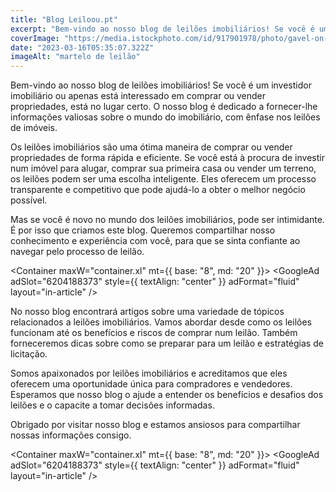 ```yaml
---
title: "Blog Leiloou.pt"
excerpt: "Bem-vindo ao nosso blog de leilões imobiliários! Se você é um investidor imobiliário ou apenas está interessado em comprar ou vender propriedades, está no lugar certo. O nosso blog é dedicado a fornecer-lhe informações valiosas sobre o mundo do imobiliário, com ênfase nos leilões de imóveis."
coverImage: "https://media.istockphoto.com/id/917901978/photo/gavel-on-auction-word.jpg?s=612x612&w=0&k=20&c=e5mnLUG2UEg6y8zfO1zc7Gi4Ed8PEEeV3eGeYOKxKBI="
date: "2023-03-16T05:35:07.322Z"
imageAlt: "martelo de leilão"
---
```


Bem-vindo ao nosso blog de leilões imobiliários! Se você é um investidor imobiliário ou apenas está interessado em comprar ou vender propriedades, está no lugar certo. O nosso blog é dedicado a fornecer-lhe informações valiosas sobre o mundo do imobiliário, com ênfase nos leilões de imóveis.

Os leilões imobiliários são uma ótima maneira de comprar ou vender propriedades de forma rápida e eficiente. Se você está à procura de investir num imóvel para alugar, comprar sua primeira casa ou vender um terreno, os leilões podem ser uma escolha inteligente. Eles oferecem um processo transparente e competitivo que pode ajudá-lo a obter o melhor negócio possível.

Mas se você é novo no mundo dos leilões imobiliários, pode ser intimidante. É por isso que criamos este blog. Queremos compartilhar nosso conhecimento e experiência com você, para que se sinta confiante ao navegar pelo processo de leilão.

<Container maxW="container.xl" mt={{ base: "8", md: "20" }}>
  <GoogleAd
    adSlot="6204188373"
    style={{ textAlign: "center" }}
    adFormat="fluid"
    layout="in-article"
  />
</Container>

No nosso blog encontrará artigos sobre uma variedade de tópicos relacionados a leilões imobiliários. Vamos abordar desde como os leilões funcionam até os benefícios e riscos de comprar num leilão. Também forneceremos dicas sobre como se preparar para um leilão e estratégias de licitação.

Somos apaixonados por leilões imobiliários e acreditamos que eles oferecem uma oportunidade única para compradores e vendedores. Esperamos que nosso blog o ajude a entender os benefícios e desafios dos leilões e o capacite a tomar decisões informadas.

Obrigado por visitar nosso blog e estamos ansiosos para compartilhar nossas informações consigo.

<Container maxW="container.xl" mt={{ base: "8", md: "20" }}>
  <GoogleAd
    adSlot="6204188373"
    style={{ textAlign: "center" }}
    adFormat="fluid"
    layout="in-article"
  />
</Container>
